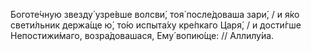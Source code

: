 Боготе́чную звезду́ узре́вше волсви́, тоя́ после́доваша зари́, / и я́ко свети́льник держа́ще ю́, то́ю испыта́ху кре́пкаго Царя́, / и дости́гше Непостижи́маго, возра́довашася, Ему́ вопию́ще: // Аллилу́иа.
